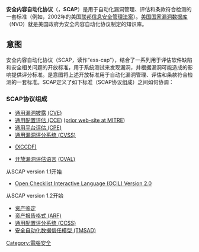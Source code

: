 {{unreferenced|time=2019-03-04T02:01:11+00:00}}
{{External links|time=2015-05-26T18:09:37+00:00}}
{{TA
|G1=IT
}}
'''安全内容自动化协议'''（{{lang-en|Security Content Automation Protocol}}，'''SCAP'''）是用于自动化漏洞管理、评估和条款符合检测的一套标准（例如，2002年的美国[[联邦信息安全管理法案|联邦信息安全管理法案]]）。[[美国国家漏洞数据库|美国国家漏洞数据库]]（NVD）就是美国政府为安全内容自动化协议制定的知识库。

==意图==
安全内容自动化协议（SCAP，读作“ess-cap”），结合了一系列用于评估软件缺陷和安全相关问题的开放标准，用于系统测试来发现漏洞，并根据漏洞可能造成的影响提供评分标准。是意图将上述开放标准用于自动化漏洞管理、评估和条款符合检测的一套标准。SCAP定义了如下标准（SCAP协议组成）之间如何协调：
===SCAP协议组成===
* [[通用漏洞披露|通用漏洞披露]] [http://cve.mitre.org/ (CVE)]{{Wayback|url=http://cve.mitre.org/ |date=20110820064237 }}
* [https://web.archive.org/web/20140807223026/https://nvd.nist.gov/cce/ 通用配置评估 (CCE)] ([http://cce.mitre.org/ prior web-site at MITRE]{{Wayback|url=http://cce.mitre.org/ |date=20080106215226 }})
* [http://scap.nist.gov/specifications/cpe/ 通用平台评估 (CPE)] {{Wayback|url=http://scap.nist.gov/specifications/cpe/ |date=20180219044100 }}
* [http://www.first.org/cvss/ 通用漏洞评分系统 (CVSS)] {{Wayback|url=http://www.first.org/cvss/ |date=20210304172302 }}
* {{link-en| Extensible Configuration Checklist Description Format|Extensible Configuration Checklist Description Format }} [http://scap.nist.gov/specifications/xccdf/ (XCCDF)] {{Wayback|url=http://scap.nist.gov/specifications/xccdf/ |date=20171019230704 }}
* [[开放漏洞评估语言|开放漏洞评估语言]] [http://oval.mitre.org/ (OVAL)] {{Wayback|url=http://oval.mitre.org/ |date=20210224082835 }}
从SCAP version 1.1开始
* [http://scap.nist.gov/specifications/ocil/ Open Checklist Interactive Language (OCIL) Version 2.0] {{Wayback|url=http://scap.nist.gov/specifications/ocil/ |date=20170120074545 }}
从SCAP version 1.2开始
* [http://scap.nist.gov/specifications/ai/ 资产鉴定] {{Wayback|url=http://scap.nist.gov/specifications/ai/ |date=20161201084158 }}
* [http://scap.nist.gov/specifications/arf/ 资产报告格式 (ARF)] {{Wayback|url=http://scap.nist.gov/specifications/arf/ |date=20161201084203 }}
* [http://csrc.nist.gov/publications/PubsNISTIRs.html#NIST-IR-7502 通用配置评分系统 (CCSS)] {{Wayback|url=http://csrc.nist.gov/publications/PubsNISTIRs.html#NIST-IR-7502 |date=20170810052159 }}
* [http://scap.nist.gov/specifications/tmsad/ 安全自动化数据信任模型 (TMSAD)] {{Wayback|url=http://scap.nist.gov/specifications/tmsad/ |date=20161201084207 }}

[[Category:電腦安全|Category:電腦安全]]